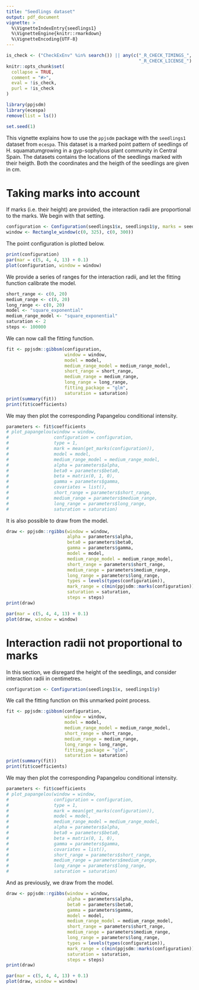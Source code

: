 ```yaml
---
title: "Seedlings dataset"
output: pdf_document
vignette: >
  %\VignetteIndexEntry{seedlings1}
  %\VignetteEngine{knitr::rmarkdown}
  %\VignetteEncoding{UTF-8}
---
```

  
```r
is_check <- ("CheckExEnv" %in% search()) || any(c("_R_CHECK_TIMINGS_",
                                                  "_R_CHECK_LICENSE_") %in% names(Sys.getenv()))
knitr::opts_chunk$set(
  collapse = TRUE,
  comment = "#>",
  eval = !is_check,
  purl = !is_check
)

```

```r
library(ppjsdm)
library(ecespa)
remove(list = ls())

set.seed(1)
```

This vignette explains how to use the `ppjsdm` package with the `seedlings1` dataset from `ecespa`.
This dataset is a marked point pattern of seedlings of H. squamatumgrowing in a gyp-sophylous plant community in Central Spain.
The datasets contains the locations of the seedlings marked with their heigth. 
Both the coordinates and the heigth of the seedlings are given in cm.

# Taking marks into account

If marks (i.e. their height) are provided, the interaction radii are proportional to the marks.
We begin with that setting.

```r
configuration <- Configuration(seedlings1$x, seedlings1$y, marks = seedlings1$marks)
window <- Rectangle_window(c(0, 325), c(0, 300))
```

The point configuration is plotted below.

```r
print(configuration)
par(mar = c(5, 4, 4, 13) + 0.1)
plot(configuration, window = window)
```

We provide a series of ranges for the interaction radii, and let the fitting function calibrate the model.

```r
short_range <- c(0, 20)
medium_range <- c(0, 20)
long_range <- c(0, 20)
model <- "square_exponential"
medium_range_model <- "square_exponential"
saturation <- 2
steps <- 100000
```

We can now call the fitting function.

```r
fit <- ppjsdm::gibbsm(configuration, 
                      window = window, 
                      model = model,
                      medium_range_model = medium_range_model,
                      short_range = short_range,
                      medium_range = medium_range,
                      long_range = long_range,
                      fitting_package = "glm",
                      saturation = saturation)
print(summary(fit))
print(fit$coefficients)
```

We may then plot the corresponding Papangelou conditional intensity.

```r
parameters <- fit$coefficients
# plot_papangelou(window = window,
#                 configuration = configuration,
#                 type = 1, 
#                 mark = mean(get_marks(configuration)),
#                 model = model, 
#                 medium_range_model = medium_range_model, 
#                 alpha = parameters$alpha, 
#                 beta0 = parameters$beta0, 
#                 beta = matrix(0, 1, 0), 
#                 gamma = parameters$gamma, 
#                 covariates = list(), 
#                 short_range = parameters$short_range, 
#                 medium_range = parameters$medium_range, 
#                 long_range = parameters$long_range, 
#                 saturation = saturation) 
```

It is also possible to draw from the model.

```r
draw <- ppjsdm::rgibbs(window = window,
                       alpha = parameters$alpha,
                       beta0 = parameters$beta0,
                       gamma = parameters$gamma,
                       model = model,
                       medium_range_model = medium_range_model,
                       short_range = parameters$short_range,
                       medium_range = parameters$medium_range,
                       long_range = parameters$long_range,
                       types = levels(types(configuration)),
                       mark_range = c(min(ppjsdm::marks(configuration)), max(ppjsdm::marks(configuration))),
                       saturation = saturation,
                       steps = steps)
print(draw)

par(mar = c(5, 4, 4, 13) + 0.1)
plot(draw, window = window)
```

# Interaction radii not proportional to marks

In this section, we disregard the height of the seedlings, and consider interaction radii in centimetres.

```r
configuration <- Configuration(seedlings1$x, seedlings1$y)
```

We call the fitting function on this unmarked point process.

```r
fit <- ppjsdm::gibbsm(configuration, 
                      window = window, 
                      model = model,
                      medium_range_model = medium_range_model,
                      short_range = short_range,
                      medium_range = medium_range,
                      long_range = long_range,
                      fitting_package = "glm",
                      saturation = saturation)
print(summary(fit))
print(fit$coefficients)
```

We may then plot the corresponding Papangelou conditional intensity.

```r
parameters <- fit$coefficients
# plot_papangelou(window = window,
#                 configuration = configuration,
#                 type = 1,
#                 mark = mean(get_marks(configuration)),
#                 model = model,
#                 medium_range_model = medium_range_model,
#                 alpha = parameters$alpha,
#                 beta0 = parameters$beta0,
#                 beta = matrix(0, 1, 0),
#                 gamma = parameters$gamma,
#                 covariates = list(),
#                 short_range = parameters$short_range,
#                 medium_range = parameters$medium_range,
#                 long_range = parameters$long_range,
#                 saturation = saturation)
```

And as previously, we draw from the model.

```r
draw <- ppjsdm::rgibbs(window = window,
                       alpha = parameters$alpha,
                       beta0 = parameters$beta0,
                       gamma = parameters$gamma,
                       model = model,
                       medium_range_model = medium_range_model,
                       short_range = parameters$short_range,
                       medium_range = parameters$medium_range,
                       long_range = parameters$long_range,
                       types = levels(types(configuration)),
                       mark_range = c(min(ppjsdm::marks(configuration)), max(ppjsdm::marks(configuration))),
                       saturation = saturation,
                       steps = steps)
print(draw)

par(mar = c(5, 4, 4, 13) + 0.1)
plot(draw, window = window)
```
